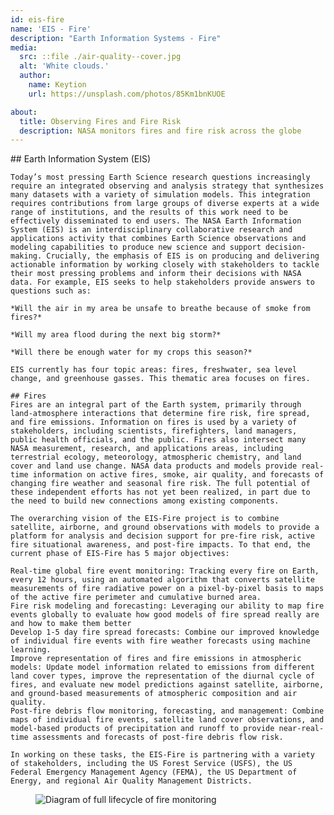 ```yaml
---
id: eis-fire
name: 'EIS - Fire'
description: "Earth Information Systems - Fire"
media:
  src: ::file ./air-quality--cover.jpg
  alt: 'White clouds.'
  author:
    name: Keytion
    url: https://unsplash.com/photos/85Km1bnKUOE

about:
  title: Observing Fires and Fire Risk
  description: NASA monitors fires and fire risk across the globe
---
```

<Block>
  <Prose>
    ## Earth Information System (EIS)

    Today’s most pressing Earth Science research questions increasingly require an integrated observing and analysis strategy that synthesizes many datasets with a variety of simulation models. This integration requires contributions from large groups of diverse experts at a wide range of institutions, and the results of this work need to be effectively disseminated to end users. The NASA Earth Information System (EIS) is an interdisciplinary collaborative research and applications activity that combines Earth Science observations and modeling capabilities to produce new science and support decision-making. Crucially, the emphasis of EIS is on producing and delivering actionable information by working closely with stakeholders to tackle their most pressing problems and inform their decisions with NASA data. For example, EIS seeks to help stakeholders provide answers to questions such as:

    *Will the air in my area be unsafe to breathe because of smoke from fires?​*

    *Will my area flood during the next big storm?​*

    *Will there be enough water for my crops this season?​*

    EIS currently has four topic areas: fires, freshwater, sea level change, and greenhouse gasses. This thematic area focuses on fires.

    ## Fires
    Fires are an integral part of the Earth system, primarily through land-atmosphere interactions that determine fire risk, fire spread, and fire emissions. Information on fires is used by a variety of stakeholders, including scientists, firefighters, land managers, public health officials, and the public. Fires also intersect many NASA measurement, research, and applications areas, including terrestrial ecology, meteorology, atmospheric chemistry, and land cover and land use change. NASA data products and models provide real-time information on active fires, smoke, air quality, and forecasts of changing fire weather and seasonal fire risk. The full potential of these independent efforts has not yet been realized, in part due to the need to build new connections among existing components.

    The overarching vision of the EIS-Fire project is to combine satellite, airborne, and ground observations with models to provide a platform for analysis and decision support for pre-fire risk, active fire situational awareness, and post-fire impacts. To that end, the current phase of EIS-Fire has 5 major objectives:

    Real-time global fire event monitoring: Tracking every fire on Earth, every 12 hours, using an automated algorithm that converts satellite measurements of fire radiative power on a pixel-by-pixel basis to maps of the active fire perimeter and cumulative burned area.
    Fire risk modeling and forecasting: Leveraging our ability to map fire events globally to evaluate how good models of fire spread really are and how to make them better
    Develop 1-5 day fire spread forecasts: Combine our improved knowledge of individual fire events with fire weather forecasts using machine learning.
    Improve representation of fires and fire emissions in atmospheric models: Update model information related to emissions from different land cover types, improve the representation of the diurnal cycle of fires, and evaluate new model predictions against satellite, airborne, and ground-based measurements of atmospheric composition and air quality.
    Post-fire debris flow monitoring, forecasting, and management: Combine maps of individual fire events, satellite land cover observations, and model-based products of precipitation and runoff to provide near-real-time assessments and forecasts of post-fire debris flow risk.

    In working on these tasks, the EIS-Fire is partnering with a variety of stakeholders, including the US Forest Service (USFS), the US Federal Emergency Management Agency (FEMA), the US Department of Energy, and regional Air Quality Management Districts.
  </Prose>
</Block>

<Block>
 <Figure>
  <Image
    src={new URL('./eis-fire-about.png', import.meta.url).href}
    alt="Diagram of full lifecycle of fire monitoring"
    />
  </Figure>
</Block>